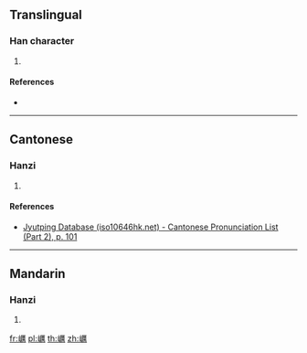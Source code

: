 ==Translingual==

===Han character===
{{Han char|rn=46|rad=山|as=15|sn=18|four=|canj=UMTB|ids=⿰山厲}}

# {{defn|Han|sort=山15}}

====References====
* {{Han ref|kx=0322.020|dkj=08588|dj=0622.150|hdz=10804.080|uh=5DC1|ud=24001}}

----

==Cantonese==

===Hanzi===
{{yue-hanzi|jyut=[[lai6]]|y=lai6}}

# {{defn|lang=yue|sort=山15}}

====References====
* [http://www.iso10646hk.net/jp/document/download.jsp Jyutping Database (iso10646hk.net) - Cantonese Pronunciation List (Part 2), p. 101]

----

==Mandarin==

===Hanzi===
{{cmn-hanzi|pin=[[lì]] ([[li4]])|wg=li<sup>4</sup>}}

# {{defn|lang=cmn|sort=山15}}

[[fr:巁]]
[[pl:巁]]
[[th:巁]]
[[zh:巁]]